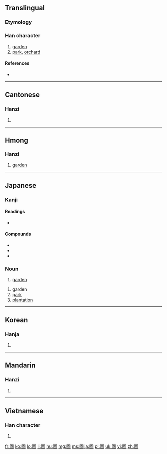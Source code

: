 {{also|园}}
==Translingual==

===Etymology===
{{Han compound|囗|袁|c1=s|c2=p|t1=fence|ls=psc}}

===Han character===
{{Han char|rn=31|rad=囗|as=10|sn=13|four=6023<sub>2</sub>|canj=田土口女 (WGRV)|ids=⿴[[囗]][[袁]]}}

# [[garden]]
# [[park]], [[orchard]]

====References====
* {{Han ref|kx=0220.080|dkj=04818|dj=0451.130|hdz=10723.040|uh=5712|ud=22290|bh=B6E9|bd=46825}}

----

==Cantonese==

===Hanzi===
{{yue-hanzi|jyut=|y=yun4|sim=园}}

# {{defn|lang=yue|sort=囗10}}

----

==Hmong==

===Hanzi===
{{cmn-hanzi|hmn|}}

# [[garden]]

----

==Japanese==

===Kanji===
{{ja-kanji|grade=2|rs=囗10}}

====Readings====
* {{ja-readings|on=[[えん]] (''en''), [[おん]] (''on'')|kun=[[その]] (''sono''), [[おん]] (''on'')}}

====Compounds====
* {{term|動物園||zoo|tr=どうぶつえん, dōbutsuen|lang=ja|sc=Jpan}}
* {{term|薔薇園||rose garden|tr=ばらえん, baraen|lang=ja|sc=Jpan}}
* {{term|公園||park|tr=こうえん, kōen|lang=ja|sc=Jpan}}

===Noun===
{{ja-noun|k|hira=えん|rom=en}}

# [[garden]]
{{ja-noun|k|hira=その|rom=sono}}
# garden
# [[park]]
# [[plantation]]

----

==Korean==

===Hanja===
{{ko-hanja|hangeul=[[원]]|rv=won|mr=wŏn}}

# {{defn|lang=ko|sort=囗10}}

----

==Mandarin==

===Hanzi===
{{cmn-hanzi|sim=园|pin=[[yuán]] ([[yuan2]])|wg=yüan<sup>2</sup>}}

# {{defn|lang=cmn|sort=囗10}}

----

==Vietnamese==

===Han character===
{{vi-hantu|[[viên]], [[vườn]]|rs=囗10}}

# {{defn|lang=vi|sort=囗10}}

[[fr:園]]
[[ko:園]]
[[lo:園]]
[[li:園]]
[[hu:園]]
[[mg:園]]
[[ms:園]]
[[ja:園]]
[[pl:園]]
[[uk:園]]
[[vi:園]]
[[zh:園]]